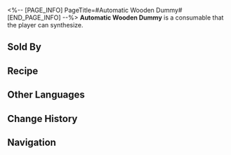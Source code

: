 <%-- [PAGE_INFO]
PageTitle=#Automatic Wooden Dummy#
[END_PAGE_INFO] --%>
{{Consumable Infobox
|id          = 403008
|image       = Item Automatic Wooden Dummy.png{{subst:void|<!--$UPLOAD:<<SpriteOutput/ItemFigures/403008.png>-<Item Automatic Wooden Dummy.png>-<Consumable Icons>>-->}}
|type        = Attack Consumables
|rarity      = 4
|effect      = Upon use, in the next battle, automatically enters auto-battle that cannot be turned off. If allies successfully enter auto-battle, the DMG dealt by all allies increases by 45%.
|description = The mechanized wooden training dummy used to teach boxing techniques at the Tiger Boxing Gym. It is said that due to branch closures and the former owner absconding with the funds, angry students who held membership cards resorted to selling it to repay debts. It underwent some modifications, and during sparring sessions, this wooden dummy strikes with extreme force, causing countless injuries.
|effectType  = 
|effectType2 = 
|effectType3 = 
|recipe      = {{cx|Source missing}}
|source1     = [[Omni-Synthesizer]]
|source2     = [[Oldies Depot]]
|source3     = 
}}
{{Description|''"My leg! I can't feel my leg!"''}}
'''Automatic Wooden Dummy''' is a consumable that the player can synthesize.

==Sold By==
{{Shop Availability}}

==Recipe==
{{Recipe
|type                     = Synthesis
|group                    = Consumable
|Interdimensional Leaf    = 1
|Slime of Harmony         = 3
|Jade Abacus Unit         = 4
|Discarded Ingenium Parts = 5
|sort                     = Interdimensional Leaf;Slime of Harmony;Jade Abacus Unit;Discarded Ingenium Parts
}}

==Other Languages==
{{Other Languages
|en   = Automatic Wooden Dummy
|zhs  = 自动木人桩
|zht  = 自動木人樁
|ja   = 自動木人椿
|ko   = 자동 목인장
|es   = Muñeco de madera automático
|fr   = Mannequin en bois automatique
|ru   = Самостоятельный деревянный манекен
|th   = Automatic Wooden Dummy
|vi   = Cọc Người Gỗ Tự Động
|de   = Automatische Holzpuppe
|id   = Automatic Wooden Dummy
|pt   = Boneco de Madeira Automático
}}

==Change History==
{{Change History|1.3}}

==Navigation==
{{Consumable Navbox}}